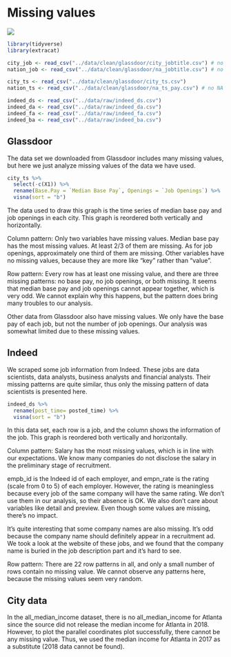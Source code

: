 # Missing values

![](https://raw.githubusercontent.com/lijning/career-opportunities-analysis/master/others/resource/44.png)

```{r, echo=FALSE}
library(tidyverse)
library(extracat)

city_job <- read_csv("../data/clean/glassdoor/city_jobtitle.csv") # no NA
nation_job <- read_csv("../data/clean/glassdoor/na_jobtitle.csv") # no NA

city_ts <- read_csv("../data/clean/glassdoor/city_ts.csv")
nation_ts <- read_csv("../data/clean/glassdoor/na_ts_pay.csv") # no NA
```

```{r, echo=FALSE}
indeed_ds <- read_csv("../data/raw/indeed_ds.csv")
indeed_da <- read_csv("../data/raw/indeed_da.csv")
indeed_fa <- read_csv("../data/raw/indeed_fa.csv")
indeed_ba <- read_csv("../data/raw/indeed_ba.csv")
```

## Glassdoor

The data set we downloaded from Glassdoor includes many missing values, but here we just analyze missing values of the data we have used. 

```{r, echo=FALSE}
city_ts %>% 
  select(-c(X1)) %>% 
  rename(Base.Pay = `Median Base Pay`, Openings = `Job Openings`) %>% 
  visna(sort = "b")
```


The data used to draw this graph is the time series of median base pay and job openings in each city. This graph is reordered both vertically and horizontally.

Column pattern: Only two variables have missing values. Median base pay has the most missing values. At least 2/3 of them are missing. As for job openings, approximately one third of them are missing. Other variables have no missing values, because they are more like "key" rather than "value".

Row pattern: Every row has at least one missing value, and there are three missing patterns: no base pay, no job openings, or both missing. It seems that median base pay and job openings cannot appear together, which is very odd. We cannot explain why this happens, but the pattern does bring many troubles to our analysis. 

Other data from Glassdoor also have missing values. We only have the base pay of each job, but not the number of job openings. Our analysis was somewhat limited due to these missing values. 


## Indeed

We scraped some job information from Indeed. These jobs are data scientists, data analysts, business analysts and financial analysts. Their missing patterns are quite similar, thus only the missing pattern of data scientists is presented here. 


```{r, echo=FALSE}
indeed_ds %>% 
  rename(post_time= posted_time) %>% 
  visna(sort = "b")
```

In this data set, each row is a job, and the column shows the information of the job. This graph is reordered both vertically and horizontally.

Column pattern: Salary has the most missing values, which is in line with our expectations. We know many companies do not disclose the salary in the preliminary stage of recruitment.

empb_id is the Indeed id of each employer, and empn_rate is the rating (scale from 0 to 5) of each employer. However, the rating is meaningless because every job of the same company will have the same rating. We don't use them in our analysis, so their absence is OK. We also don't care about variables like detail and preview. Even though some values are missing, there's no impact. 

It's quite interesting that some company names are also missing. It's odd because the company name should definitely appear in a recruitment ad. We took a look at the website of these jobs, and we found that the company name is buried in the job description part and it's hard to see.

Row pattern: There are 22 row patterns in all, and only a small number of rows contain no missing value. We cannot observe any patterns here, because the missing values seem very random.


## City data
In the all_median_income dataset, there is no all_median_income for Atlanta since the source did not release the median income for Atlanta in 2018. However, to plot the parallel coordinates plot successfully, there cannot be any missing value. Thus, we used the median income for Atlanta in 2017 as a substitute (2018 data cannot be found).
